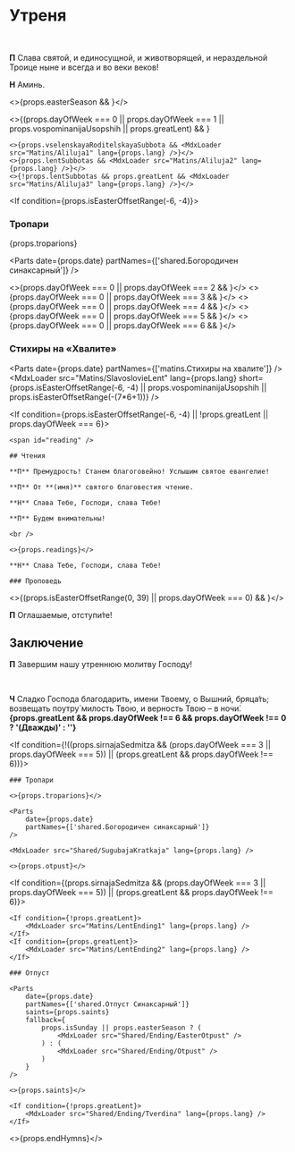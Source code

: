 
<span id="nachalo" />

# Утреня

<br />

**П** Слава святой, и единосущной, и животворящей, и нераздельной Троице ныне и всегда и во веки веков!

**Н** Аминь.

<>{props.easterSeason && <MdxLoader src="Shared/EasterTroparion3x" lang={props.lang} />}</>

<If condition={!props.isEasterOffsetRange(-(7*6+1))}>
    <>{(props.dayOfWeek === 0 || props.dayOfWeek === 1 || props.vospominanijaUsopshih || props.greatLent) && <MdxLoader src="Matins/Prayer1" lang={props.lang} />}</>

    <>{props.vselenskayaRoditelskayaSubbota && <MdxLoader src="Matins/Aliluja1" lang={props.lang} />}</>
    <>{props.lentSubbotas && <MdxLoader src="Matins/Aliluja2" lang={props.lang} />}</>
    <>{!props.lentSubbotas && props.greatLent && <MdxLoader src="Matins/Aliluja3" lang={props.lang} />}</>
</If>


<If condition={props.isEasterOffsetRange(-6, -4)}>
    <MdxLoader src="Shared/TroparionPassion" lang={props.lang} />
</If>
<If condition={props.vospominanijaUsopshih}>

  ### Тропари
  
  {props.troparions}
  
  <Parts
      date={props.date}
      partNames={['shared.Богородичен синаксарный']}
  />
</If>

<>{props.dayOfWeek === 0 || props.dayOfWeek === 2 && <MdxLoader src="Matins/Prayer2" lang={props.lang} />}</>
<>{props.dayOfWeek === 0 || props.dayOfWeek === 3 && <MdxLoader src="Matins/Prayer3" lang={props.lang} />}</>
<>{props.dayOfWeek === 0 || props.dayOfWeek === 4 && <MdxLoader src="Matins/Prayer4" lang={props.lang} />}</>
<>{props.dayOfWeek === 0 || props.dayOfWeek === 5 && <MdxLoader src="Matins/Prayer7" lang={props.lang} />}</>
<>{props.dayOfWeek === 0 || props.dayOfWeek === 6 && <MdxLoader src="Matins/Prayer8" lang={props.lang} />}</>

<MdxLoader src="Matins/Prayer10" lang={props.lang} />
<MdxLoader src="Shared/Psalm50" lang={props.lang} />
<MdxLoader src="Matins/Prayer11" lang={props.lang} />
<MdxLoader src="Matins/HvalitniePsalmi" lang={props.lang} lent />

### Стихиры на «Хвалите»

<Parts date={props.date} partNames={['matins.Cтихиры на хвалите']} />
<MdxLoader src="Matins/SlavoslovieLent" lang={props.lang} short={props.isEasterOffsetRange(-6, -4) || props.vospominanijaUsopshih || props.isEasterOffsetRange(-(7*6+1))} />

<If condition={props.isEasterOffsetRange(-6, -4) || !props.greatLent || props.dayOfWeek === 6}>

    <span id="reading" />

    ## Чтения

    **П** Премудрость! Станем благоговейно! Услышим святое евангелие!

    **П** От **(имя)** святого благовестия чтение.

    **Н** Слава Тебе, Господи, слава Тебе!

    **П** Будем внимательны!

    <br />

    <>{props.readings}</>

    **Н** Слава Тебе, Господи, слава Тебе!

    ### Проповедь

</If>

<>{(props.isEasterOffsetRange(0, 39) || props.dayOfWeek === 0) && <MdxLoader src="Matins/VoskresnajaPesn" lang={props.lang} />}</>

<MdxLoader src="Shared/EkteniaOglash" lang={props.lang} />
<MdxLoader src="Matins/PrayerKatekhumens" lang={props.lang} />

**П** Оглашаемые, отступи́те!

## Заключение

**П** Завершим нашу утреннюю молитву Господу!

<MdxLoader src="Matins/Prayer12" lang={props.lang} />
<br />
<MdxLoader src="Matins/PrayerGlavopriklonnaja" lang={props.lang} />

**Ч** Сладко Господа благодарить, имени Твоему, о Вышний, бряца́ть; возвещать поутру́ милость Твою, и верность Твою – в ночи́. **{props.greatLent && props.dayOfWeek !== 6 && props.dayOfWeek !== 0 ? '(Дважды)' : ''}**

<MdxLoader src="Shared/STrisvatogo" lang={props.lang} />

<If condition={!((props.sirnajaSedmitza && (props.dayOfWeek === 3 || props.dayOfWeek === 5)) || (props.greatLent && props.dayOfWeek !== 6))}>

    ### Тропари

    <>{props.troparions}</>

    <Parts
        date={props.date}
        partNames={['shared.Богородичен синаксарный']}
    />

    <MdxLoader src="Shared/SugubajaKratkaja" lang={props.lang} />

    <>{props.otpust}</>

</If>


<If condition={(props.sirnajaSedmitza && (props.dayOfWeek === 3 || props.dayOfWeek === 5)) || (props.greatLent && props.dayOfWeek !== 6)}>

    <If condition={!props.greatLent}>
        <MdxLoader src="Matins/LentEnding1" lang={props.lang} />
    </If>
    <If condition={props.greatLent}>
        <MdxLoader src="Matins/LentEnding2" lang={props.lang} />
    </If>

    ### Отпуст

    <Parts
        date={props.date}
        partNames={['shared.Отпуст Синаксарный']}
        saints={props.saints}
        fallback={
            props.isSunday || props.easterSeason ? (
                <MdxLoader src="Shared/Ending/EasterOtpust" />
            ) : (
                <MdxLoader src="Shared/Ending/Otpust" />
            )
        }
    />

    <>{props.saints}</>

    <If condition={!props.greatLent}>
        <MdxLoader src="Shared/Ending/Tverdina" lang={props.lang} />
    </If>

</If>

<>{props.endHymns}</>
